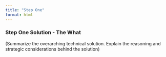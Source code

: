 ```yaml
---
title: "Step One"
format: html
---
```


### Step One Solution - The What

(Summarize the overarching technical solution. Explain the reasoning and strategic considerations behind the solution)